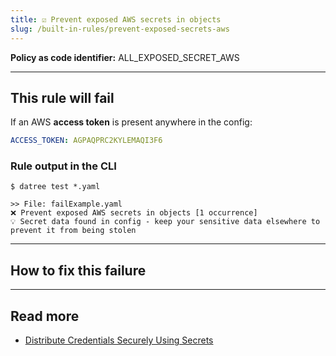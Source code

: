 ```yaml
---
title: ☑️ Prevent exposed AWS secrets in objects
slug: /built-in-rules/prevent-exposed-secrets-aws
---
```



<CommonOverview />

**Policy as code identifier:** ALL_EXPOSED_SECRET_AWS


---

## This rule will fail

If an AWS **access token** is present anywhere in the config:

```yaml
ACCESS_TOKEN: AGPAQPRC2KYLEMAQI3F6
```

### Rule output in the CLI

```terminal
$ datree test *.yaml

>> File: failExample.yaml
❌ Prevent exposed AWS secrets in objects [1 occurrence]
💡 Secret data found in config - keep your sensitive data elsewhere to prevent it from being stolen 
```

---

## How to fix this failure

<CommonHowToFix />

---

## Read more

- [Distribute Credentials Securely Using Secrets](https://kubernetes.io/docs/tasks/inject-data-application/distribute-credentials-secure/)
